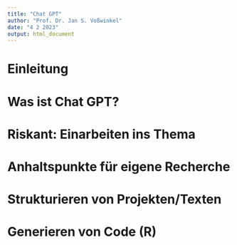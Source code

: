 ```yaml
---
title: "Chat GPT"
author: "Prof. Dr. Jan S. Voßwinkel"
date: "4 2 2023"
output: html_document
---
```


# Einleitung

# Was ist Chat GPT?

# Riskant: Einarbeiten ins Thema

# Anhaltspunkte für eigene Recherche

# Strukturieren von Projekten/Texten

# Generieren von Code (R)
